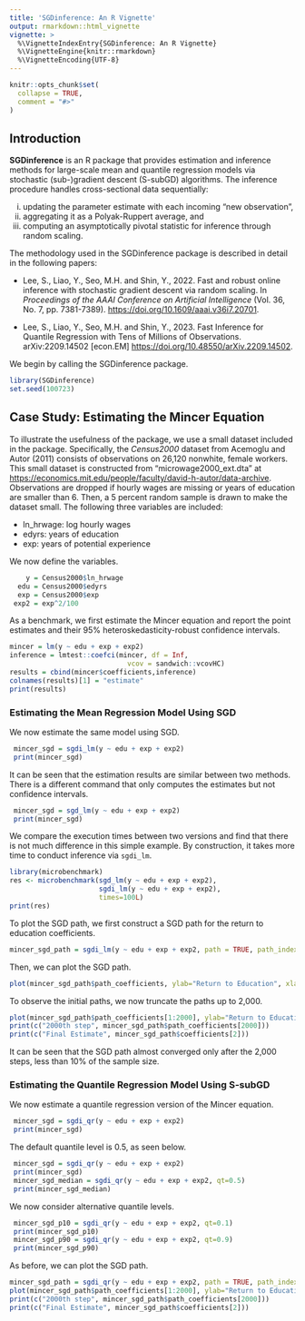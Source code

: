 ```yaml
---
title: 'SGDinference: An R Vignette'
output: rmarkdown::html_vignette
vignette: >
  %\VignetteIndexEntry{SGDinference: An R Vignette}
  %\VignetteEngine{knitr::rmarkdown}
  %\VignetteEncoding{UTF-8}
---
```


```r
knitr::opts_chunk$set(
  collapse = TRUE,
  comment = "#>"
)
```

## Introduction

__SGDinference__ is an R package that provides estimation and inference methods for large-scale mean and quantile regression models via stochastic (sub-)gradient descent (S-subGD) algorithms. The inference procedure handles cross-sectional data sequentially: 

  (i) updating the parameter estimate with each incoming "new observation", 
  (ii) aggregating it as a Polyak-Ruppert average, and 
  (iii) computing an asymptotically pivotal statistic for inference through random scaling.

The methodology used in the SGDinference package is described in detail in the following papers:

- Lee, S., Liao, Y., Seo, M.H. and Shin, Y., 2022. Fast and robust online inference with stochastic gradient descent via random scaling. In _Proceedings of the AAAI Conference on Artificial Intelligence_ (Vol. 36, No. 7, pp. 7381-7389).
<https://doi.org/10.1609/aaai.v36i7.20701>.

- Lee, S., Liao, Y., Seo, M.H. and Shin, Y., 2023. Fast Inference for Quantile Regression with Tens of Millions of Observations. 	arXiv:2209.14502 [econ.EM] <https://doi.org/10.48550/arXiv.2209.14502>.

We begin by calling the SGDinference package.

```r
library(SGDinference)
set.seed(100723)
```

## Case Study: Estimating the Mincer Equation

To illustrate the usefulness of the package, we use a small dataset included in the package.
Specifically, the _Census2000_ dataset from Acemoglu and Autor (2011) consists of observations on 26,120 nonwhite, female workers. This small dataset is constructed from "microwage2000_ext.dta" at 
<https://economics.mit.edu/people/faculty/david-h-autor/data-archive>.
Observations are dropped if hourly wages are missing or years of education are smaller than 6.
Then, a 5 percent random sample is drawn to make the dataset small.
The following three variables are included:

- ln_hrwage: log hourly wages
- edyrs: years of education
- exp: years of potential experience

We now define the variables.

```r
    y = Census2000$ln_hrwage 
  edu = Census2000$edyrs
  exp = Census2000$exp
 exp2 = exp^2/100
```

As a benchmark, we first estimate the Mincer equation and report the point estimates and their 95% heteroskedasticity-robust confidence intervals.

```r
mincer = lm(y ~ edu + exp + exp2)
inference = lmtest::coefci(mincer, df = Inf,
                             vcov = sandwich::vcovHC)
results = cbind(mincer$coefficients,inference)
colnames(results)[1] = "estimate"
print(results)
```

### Estimating the Mean Regression Model Using SGD

We now estimate the same model using SGD. 

```r
 mincer_sgd = sgdi_lm(y ~ edu + exp + exp2)
 print(mincer_sgd)
```
It can be seen that the estimation results are similar between two methods. 
There is a different command that only computes the estimates but not confidence intervals.

```r
 mincer_sgd = sgd_lm(y ~ edu + exp + exp2)
 print(mincer_sgd)
```

We compare the execution times between two versions and find that there is not much difference in this simple example. By construction, it takes more time to conduct inference via `sgdi_lm`.

```r
library(microbenchmark)
res <- microbenchmark(sgd_lm(y ~ edu + exp + exp2),
                      sgdi_lm(y ~ edu + exp + exp2),
                      times=100L)
print(res)
```
To plot the SGD path, we first construct a SGD path for the return to education coefficients.
```r
mincer_sgd_path = sgdi_lm(y ~ edu + exp + exp2, path = TRUE, path_index = 2)
```

Then, we can plot the SGD path.

```r
plot(mincer_sgd_path$path_coefficients, ylab="Return to Education", xlab="Steps", type="l")
```

To observe the initial paths, we now truncate the paths up to 2,000.

```r
plot(mincer_sgd_path$path_coefficients[1:2000], ylab="Return to Education", xlab="Steps", type="l")
print(c("2000th step", mincer_sgd_path$path_coefficients[2000]))
print(c("Final Estimate", mincer_sgd_path$coefficients[2]))
```

It can be seen that the SGD path almost converged only after the 2,000 steps, less than 10% of the sample size. 


### Estimating the Quantile Regression Model Using S-subGD

We now estimate a quantile regression version of the Mincer equation.
```r
 mincer_sgd = sgdi_qr(y ~ edu + exp + exp2)
 print(mincer_sgd)
```

The default quantile level is 0.5, as seen below.
```r
 mincer_sgd = sgdi_qr(y ~ edu + exp + exp2)
 print(mincer_sgd)
 mincer_sgd_median = sgdi_qr(y ~ edu + exp + exp2, qt=0.5)
 print(mincer_sgd_median)
```

We now consider alternative quantile levels.
```r
 mincer_sgd_p10 = sgdi_qr(y ~ edu + exp + exp2, qt=0.1)
 print(mincer_sgd_p10)
 mincer_sgd_p90 = sgdi_qr(y ~ edu + exp + exp2, qt=0.9)
 print(mincer_sgd_p90)
```

As before, we can plot the SGD path. 
```r
mincer_sgd_path = sgdi_qr(y ~ edu + exp + exp2, path = TRUE, path_index = 2)
plot(mincer_sgd_path$path_coefficients[1:2000], ylab="Return to Education", xlab="Steps", type="l")
print(c("2000th step", mincer_sgd_path$path_coefficients[2000]))
print(c("Final Estimate", mincer_sgd_path$coefficients[2]))
```
